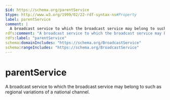 ```yaml
---
$id: https://schema.org/parentService
$type: http://www.w3.org/1999/02/22-rdf-syntax-ns#Property
label: parentService
comment: |
  A broadcast service to which the broadcast service may belong to such as regional variations of a national channel.
rdfs:comment: "A broadcast service to which the broadcast service may belong to such as regional variations of a national channel."
rdfs:label: "parentService"
schema:domainIncludes: "https://schema.org/BroadcastService"
schema:rangeIncludes: "https://schema.org/BroadcastService"
---
```


# parentService

A broadcast service to which the broadcast service may belong to such as regional variations of a national channel.


